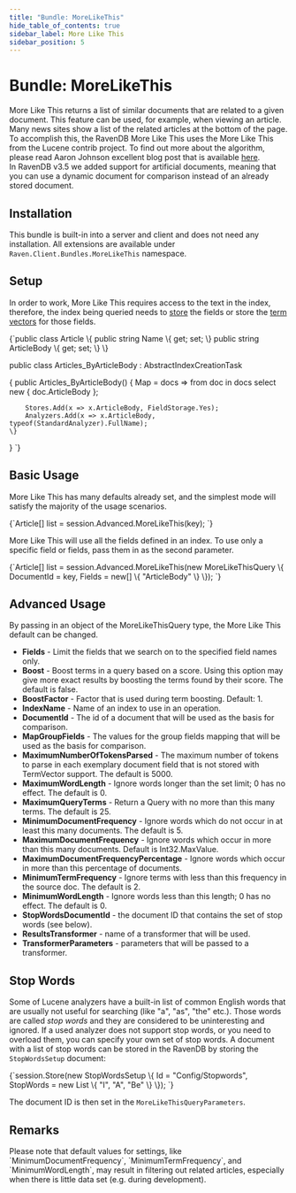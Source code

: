 ```yaml
---
title: "Bundle: MoreLikeThis"
hide_table_of_contents: true
sidebar_label: More Like This
sidebar_position: 5
---
```



# Bundle: MoreLikeThis

More Like This returns a list of similar documents that are related to a given document. This feature can be used, for example, when viewing an article. Many news sites show a list of the related articles at the bottom of the page. To accomplish this, the RavenDB More Like This uses the More Like This from the Lucene contrib project. To find out more about the algorithm, please read Aaron Johnson excellent blog post that is available [here](http://cephas.net/blog/2008/03/30/how-morelikethis-works-in-lucene/).      
In RavenDB v3.5 we added support for artificial documents, meaning that you can use a dynamic document for comparison instead of an already stored document.

## Installation

This bundle is built-in into a server and client and does not need any installation. All extensions are available under `Raven.Client.Bundles.MoreLikeThis` namespace.

## Setup

In order to work, More Like This requires access to the text in the index, therefore, the index being queried needs to [store](../../indexes/storing-data-in-index.mdx) the fields or store the [term vectors](../../indexes/using-term-vectors.mdx) for those fields.

<TabItem value="more_like_this_4" label="more_like_this_4">
<CodeBlock language="csharp">
{`public class Article
\{
	public string Name \{ get; set; \}
	public string ArticleBody \{ get; set; \}
\}

public class Articles_ByArticleBody : AbstractIndexCreationTask<Article>
\{
	public Articles_ByArticleBody()
	\{
		Map = docs => from doc in docs
					  select new
					  \{
						  doc.ArticleBody
					  \};

		Stores.Add(x => x.ArticleBody, FieldStorage.Yes);
		Analyzers.Add(x => x.ArticleBody, typeof(StandardAnalyzer).FullName);
	\}
\}
`}
</CodeBlock>
</TabItem>

## Basic Usage

More Like This has many defaults already set, and the simplest mode will satisfy the majority of the usage scenarios.

<TabItem value="more_like_this_1" label="more_like_this_1">
<CodeBlock language="csharp">
{`Article[] list = session.Advanced.MoreLikeThis<Article, Articles_ByArticleBody>(key);
`}
</CodeBlock>
</TabItem>

More Like This will use all the fields defined in an index. To use only a specific field or fields, pass them in as the second parameter.

<TabItem value="more_like_this_2" label="more_like_this_2">
<CodeBlock language="csharp">
{`Article[] list = session.Advanced.MoreLikeThis<Article, Articles_ByArticleBody>(new MoreLikeThisQuery
\{
	DocumentId = key,
	Fields = new[] \{ "ArticleBody" \}
\});
`}
</CodeBlock>
</TabItem>

## Advanced Usage

By passing in an object of the MoreLikeThisQuery type, the More Like This default can be changed.

+ **Fields** - Limit the fields that we search on to the specified field names only.
+ **Boost** - Boost terms in a query based on a score. Using this option may give more exact results by boosting the terms found by their score. The default is false.
+ **BoostFactor** - Factor that is used during term boosting. Default: 1.   
+ **IndexName** - Name of an index to use in an operation.   
+ **DocumentId** - The id of a document that will be used as the basis for comparison.   
+ **MapGroupFields** - The values for the group fields mapping that will be used as the basis for comparison.   
+ **MaximumNumberOfTokensParsed** - The maximum number of tokens to parse in each exemplary document field that is not stored with TermVector support. The default is 5000.
+ **MaximumWordLength** - Ignore words longer than the set limit; 0 has no effect. The default is 0.
+ **MaximumQueryTerms** - Return a Query with no more than this many terms. The default is 25.
+ **MinimumDocumentFrequency** - Ignore words which do not occur in at least this many documents. The default is 5.
+ **MaximumDocumentFrequency** - Ignore words which occur in more than this many documents. Default is Int32.MaxValue.
+ **MaximumDocumentFrequencyPercentage** - Ignore words which occur in more than this percentage of documents.
+ **MinimumTermFrequency** - Ignore terms with less than this frequency in the source doc. The default is 2.
+ **MinimumWordLength** - Ignore words less than this length; 0 has no effect. The default is 0.
+ **StopWordsDocumentId** - the document ID that contains the set of stop words (see below).
+ **ResultsTransformer** - name of a transformer that will be used.
+ **TransformerParameters** - parameters that will be passed to a transformer.

## Stop Words

Some of Lucene analyzers have a built-in list of common English words that are usually not useful for searching (like "a", "as", "the" etc.). Those words are called 
*stop words* and they are considered to be uninteresting and ignored. If a used analyzer does not support stop words, or you need to overload them, you can specify your own set of stop words.
A document with a list of stop words can be stored in the RavenDB by storing the `StopWordsSetup` document:

<TabItem value="more_like_this_3" label="more_like_this_3">
<CodeBlock language="csharp">
{`session.Store(new StopWordsSetup
\{
	Id = "Config/Stopwords",
	StopWords = new List<string> \{ "I", "A", "Be" \}
\});
`}
</CodeBlock>
</TabItem>

The document ID is then set in the `MoreLikeThisQueryParameters`.

## Remarks

<Admonition type="info" title="Info">
Please note that default values for settings, like `MinimumDocumentFrequency`, `MinimumTermFrequency`, and `MinimumWordLength`, may result in filtering out related articles, especially when there is little data set (e.g. during development).
</Admonition>

